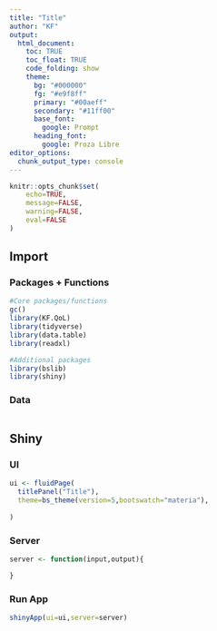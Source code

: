 ```yaml
---
title: "Title"
author: "KF"
output: 
  html_document:
    toc: TRUE
    toc_float: TRUE
    code_folding: show
    theme:
      bg: "#000000"
      fg: "#e9f8ff"
      primary: "#00aeff"
      secondary: "#11ff00"
      base_font:
        google: Prompt
      heading_font:
        google: Proza Libre
editor_options: 
  chunk_output_type: console
---
```


```r
knitr::opts_chunk$set(
	echo=TRUE,
	message=FALSE,
	warning=FALSE,
	eval=FALSE
)
```

## Import

### Packages + Functions

```r
#Core packages/functions
gc()
library(KF.QoL)
library(tidyverse)
library(data.table)
library(readxl)

#Additional packages
library(bslib)
library(shiny)

```

### Data

```r

```

## Shiny

### UI

```r
ui <- fluidPage(
  titlePanel("Title"),
  theme=bs_theme(version=5,bootswatch="materia"),
  
)
```

### Server

```r
server <- function(input,output){

}
```

### Run App

```r
shinyApp(ui=ui,server=server)
```


